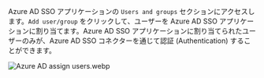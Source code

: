 Azure AD SSO アプリケーションの `Users and groups` セクションにアクセスします。`Add user/group` をクリックして、ユーザーを Azure AD SSO アプリケーションに割り当てます。Azure AD SSO アプリケーションに割り当てられたユーザーのみが、Azure AD SSO コネクターを通じて認証 (Authentication) することができます。

![Azure AD assign users.webp](./assets/azure_ad_assign_users.webp)
